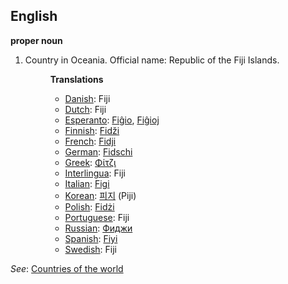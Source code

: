 ==English==

'''proper noun'''

# Country in Oceania. Official name: Republic of the Fiji Islands.
#:'''Translations'''
#:*[[Danish]]: Fiji
#:*[[Dutch]]: Fiji
#:*[[Esperanto]]: [[Fiĝio]], [[Fiĝioj]]
#:*[[Finnish]]: [[Fidži]]
#:*[[French]]: [[Fidji]]
#:*[[German]]: [[Fidschi]]
#:*[[Greek]]: [[Φίτζι]]
#:*[[Interlingua]]: Fiji
#:*[[Italian]]: [[Figi]]
#:*[[Korean]]: [[피지]] (Piji)
#:*[[Polish]]: [[Fidżi]]
#:*[[Portuguese]]: Fiji
#:*[[Russian]]: [[Фиджи]]
#:*[[Spanish]]: [[Fiyi]]
#:*[[Swedish]]: Fiji

''See'': [[Countries of the world]]